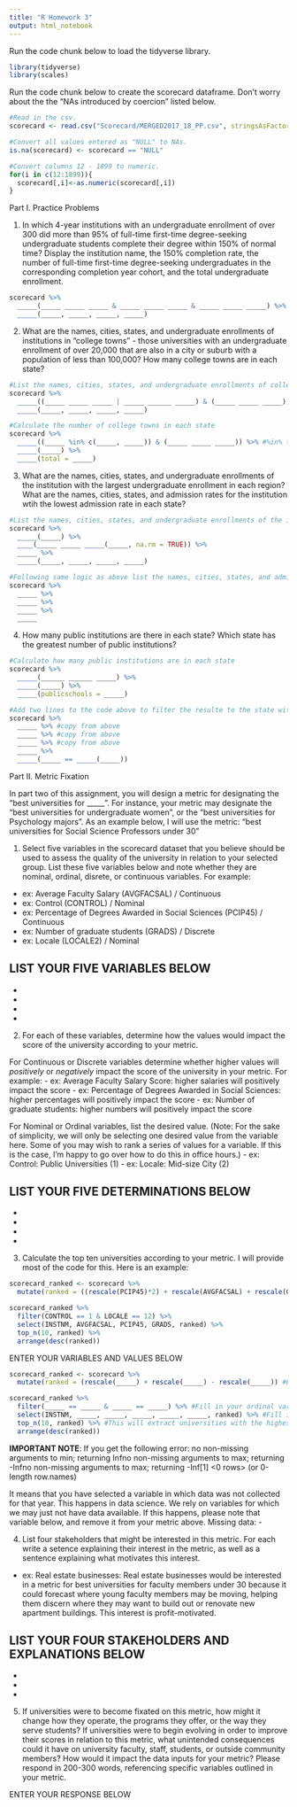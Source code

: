 ```yaml
---
title: "R Homework 3"
output: html_notebook
---
```


Run the code chunk below to load the tidyverse library.
```r
library(tidyverse)
library(scales)
```


Run the code chunk below to create the scorecard dataframe. Don't worry about the the "NAs introduced by coercion" listed below. 
```r
#Read in the csv.
scorecard <- read.csv("Scorecard/MERGED2017_18_PP.csv", stringsAsFactors = FALSE)

#Convert all values entered as "NULL" to NAs. 
is.na(scorecard) <- scorecard == "NULL"

#Convert columns 12 - 1899 to numeric.
for(i in c(12:1899)){
  scorecard[,i]<-as.numeric(scorecard[,i])
}
```

Part I. Practice Problems 

1. In which 4-year institutions with an undergraduate enrollment of over 300 did more than 95% of full-time first-time degree-seeking undergraduate students complete their degree within 150% of normal time? Display the institution name, the 150% completion rate, the number of full-time first-time degree-seeking undergraduates in the corresponding completion year cohort, and the total undergraduate enrollment.

```r
scorecard %>% 
  _____(_____ _____ _____ & _____ _____ _____ & _____ _____ _____) %>%
  _____(_____, _____, _____, _____)
```

2. What are the names, cities, states, and undergraduate enrollments of institutions in "college towns" - those universities with an undergraduate enrollment of over 20,000 that are also in a city or suburb with a population of less than 100,000? How many college towns are in each state?
```r
#List the names, cities, states, and undergraduate enrollments of college towns
scorecard %>% 
  _____((_____ _____ _____ | _____ ______ _____) & (_____ _____ _____)) %>%
  _____(_____, _____, _____, _____)

#Calculate the number of college towns in each state
scorecard %>% 
  _____((_____ %in% c(_____, _____)) & (_____ _____ _____)) %>% #%in% tests whether the value in a given row matches the values listed in c(__,__) Hint: Here you will fill in the same values in your "or" statement above
  _____(_____) %>%
  _____(total = _____)
```
3. What are the names, cities, states, and undergraduate enrollments of the institution with the largest undergraduate enrollment in each region? What are the names, cities, states, and admission rates for the institution wtih the lowest admission rate in each state?

```r
#List the names, cities, states, and undergraduate enrollments of the institution with the largest undergraduate enrollment in each region
scorecard %>% 
  _____(_____) %>%
  ____(_____ _____ _____(_____, na.rm = TRUE)) %>%
  _____ %>%
  _____(_____, _____, _____, _____)

#Following same logic as above list the names, cities, states, and admission rates for the institution wtih the lowest admission rate in each state
scorecard %>%
  _____ %>%
  _____ %>% 
  _____ %>%
  _____
```

4. How many public institutions are there in each state? Which state has the greatest number of public institutions? 
```r
#Calculate how many public institutions are in each state
scorecard %>%
  _____(______ ______ _____) %>%
  _____(_____) %>%
  _____(publicschools = _____)

#Add two lines to the code above to filter the resulte to the state with the greatest number of public institutions
scorecard %>%
  _____ %>% #copy from above
  _____ %>% #copy from above
  _____ %>% #copy from above
  _____ %>%
  _____(_____ == _____(_____))
```
 Part II. Metric Fixation
 
In part two of this assignment, you will design a metric for designating the "best universities for _____ ". For instance, your metric may designate the "best universities for undergraduate women", or the "best universities for Psychology majors". As an example below, I will use the metric: "best universities for Social Science Professors under 30"


1. Select five variables in the scorecard dataset that you believe should be used to assess the quality of the university in relation to your selected group. List these five variables below and note whether they are nominal, ordinal, disrete, or continuous variables. For example:

- ex: Average Faculty Salary (AVGFACSAL) / Continuous
- ex: Control (CONTROL) / Nominal
- ex: Percentage of Degrees Awarded in Social Sciences (PCIP45) / Continuous
- ex: Number of graduate students (GRADS) / Discrete
- ex: Locale (LOCALE2) / Nominal

LIST YOUR FIVE VARIABLES BELOW
- 
-
- 
- 
- 

2. For each of these variables, determine how the values would impact the score of the university according to your metric. 

For Continuous or Discrete variables determine whether higher values will *positively* or *negatively* impact the score of the university in your metric. For example: 
- ex: Average Faculty Salary Score: higher salaries will positively impact the score
- ex: Percentage of Degrees Awarded in Social Sciences: higher percentages will positively impact the score
- ex: Number of graduate students: higher numbers will positively impact the score

For Nominal or Ordinal variables, list the desired value. (Note: For the sake of simplicity, we will only be selecting one desired value from the variable here. Some of you may wish to rank a series of values for a variable. If this is the case, I'm happy to go over how to do this in office hours.)
- ex: Control: Public Universities (1) 
- ex: Locale: Mid-size City (2)

LIST YOUR FIVE DETERMINATIONS BELOW
- 
- 
- 
- 
- 

3. Calculate the top ten universities according to your metric. I will provide most of the code for this. Here is an example:
```r
scorecard_ranked <- scorecard %>%
  mutate(ranked = ((rescale(PCIP45)*2) + rescale(AVGFACSAL) + rescale(GRADS)))

scorecard_ranked %>% 
  filter(CONTROL == 1 & LOCALE == 12) %>% 
  select(INSTNM, AVGFACSAL, PCIP45, GRADS, ranked) %>% 
  top_n(10, ranked) %>% 
  arrange(desc(ranked))
```

ENTER YOUR VARIABLES AND VALUES BELOW
```r
scorecard_ranked <- scorecard %>%
  mutate(ranked = (rescale(_____) + rescale(_____) - rescale(_____)) #Fill in your discrete and continuous variables here. First add the rescaled variables in which higher values will positively impact the score (you may need to add more) and then subtract the rescaled variables in which higher values will negatively impact the score (if you don't have any, then remove the subtraction part above.) This will create a new column in the dataset that ranks each university according to the numeric values in your metric. Note that you may weight variables differently (as I have with PCIP45 in the example above by multiplying by a weight; this is not required)

scorecard_ranked %>% 
  filter(_____ == _____ & _____ == _____) %>% #Fill in your ordinal variables here and the desired values. (Depending on how many nominal variables you chose, you may need to remove the second condition or add more conditions)
  select(INSTNM, _____, _____, _____, _____, _____, ranked) %>% #Fill in your five values
  top_n(10, ranked) %>% #This will extract universities with the highest scores in ranked
  arrange(desc(ranked))
```


**IMPORTANT NOTE**: If you get the following error:
no non-missing arguments to min; returning Infno non-missing arguments to max; returning -Infno non-missing arguments to max; returning -Inf[1] <0 rows> (or 0-length row.names)

It means that you have selected a variable in which data was not collected for that year. This happens in data science. We rely on variables for which we may just not have data available. If this happens, please note that variable below, and remove it from your metric above. 
Missing data:
- 


4. List four stakeholders that might be interested in this metric. For each write a setence explaining their interest in the metric, as well as a sentence explaining what motivates this interest.  

- ex: Real estate businesses: Real estate businesses would be interested in a metric for best universities for faculty members under 30 because it could forecast where young faculty members may be moving, helping them discern where they may want to build out or renovate new apartment buildings. This interest is profit-motivated. 

LIST YOUR FOUR STAKEHOLDERS AND EXPLANATIONS BELOW
- 
-
- 
- 

5. If universities were to become fixated on this metric, how might it change how they operate, the programs they offer, or the way they serve students? If universities were to begin evolving in order to improve their scores in relation to this metric, what unintended consequences could it have on university faculty, staff, students, or outside community members? How would it impact the data inputs for your metric? Please respond in 200-300 words, referencing specific variables outlined in your metric. 

ENTER YOUR RESPONSE BELOW

